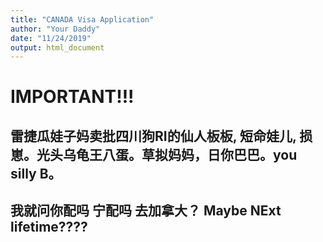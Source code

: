 ```yaml
---
title: "CANADA Visa Application"
author: "Your Daddy"
date: "11/24/2019"
output: html_document
---
```


# IMPORTANT!!!

## 雷捷瓜娃子妈卖批四川狗RI的仙人板板, 短命娃儿, 损崽。光头乌龟王八蛋。草拟妈妈，日你巴巴。you silly B。

## 我就问你配吗 宁配吗 去加拿大？ Maybe NExt lifetime????